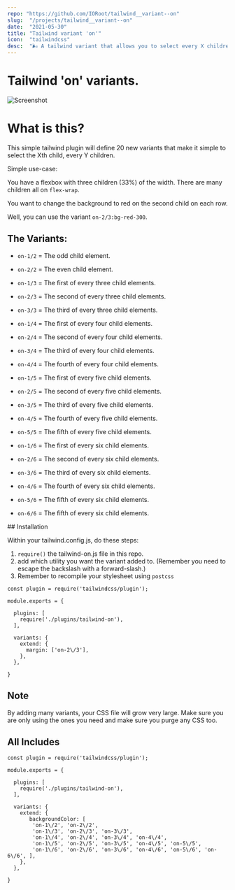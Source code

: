 ```yaml
---
repo: "https://github.com/IORoot/tailwind__variant--on"
slug:  "/projects/tailwind__variant--on"
date:  "2021-05-30"
title: "Tailwind variant 'on'"
icon:  "tailwindcss"
desc:  "🌬 A tailwind variant that allows you to select every X children of Y children."
---
```

# Tailwind 'on' variants.

![Screenshot](screenshot.png)


# What is this?

This simple tailwind plugin will define 20 new variants that make it simple to select the Xth child, every Y children.

Simple use-case: 

You have a flexbox with three children (33%) of the width. There are many children all on `flex-wrap`.

You want to change the background to red on the second child on each row.

Well, you can use the variant `on-2/3:bg-red-300`.

## The Variants:

- `on-1/2` = The odd child element.
- `on-2/2` = The even child element.

- `on-1/3` = The first of every three child elements.
- `on-2/3` = The second of every three child elements.
- `on-3/3` = The third of every three child elements.

- `on-1/4` = The first of every four child elements.
- `on-2/4` = The second of every four child elements.
- `on-3/4` = The third of every four child elements.
- `on-4/4` = The fourth of every four child elements.

- `on-1/5` = The first of every five child elements.
- `on-2/5` = The second of every five child elements.
- `on-3/5` = The third of every five child elements.
- `on-4/5` = The fourth of every five child elements.
- `on-5/5` = The fifth of every five child elements.

- `on-1/6` = The first of every six child elements.
- `on-2/6` = The second of every six child elements.
- `on-3/6` = The third of every six child elements.
- `on-4/6` = The fourth of every six child elements.
- `on-5/6` = The fifth of every six child elements.
- `on-6/6` = The fifth of every six child elements.


## Installation

Within your tailwind.config.js, do these steps:

1. `require()` the tailwind-on.js file in this repo.
2. add which utility you want the variant added to. (Remember you need to escape the backslash with a forward-slash.)
3. Remember to recompile your stylesheet using `postcss` 


```
const plugin = require('tailwindcss/plugin');

module.exports = {

  plugins: [
    require('./plugins/tailwind-on'),
  ],

  variants: {
    extend: {
      margin: ['on-2\/3'],
    },
  },

}
```


## Note

By adding many variants, your CSS file will grow very large. Make sure you are only using the ones you need and make sure you
purge any CSS too.

## All Includes

```
const plugin = require('tailwindcss/plugin');

module.exports = {

  plugins: [
    require('./plugins/tailwind-on'),
  ],

  variants: {
    extend: {
       backgroundColor: [
        'on-1\/2', 'on-2\/2', 
        'on-1\/3', 'on-2\/3', 'on-3\/3', 
        'on-1\/4', 'on-2\/4', 'on-3\/4', 'on-4\/4', 
        'on-1\/5', 'on-2\/5', 'on-3\/5', 'on-4\/5', 'on-5\/5',
        'on-1\/6', 'on-2\/6', 'on-3\/6', 'on-4\/6', 'on-5\/6', 'on-6\/6', ],
    },
  },

}
```
